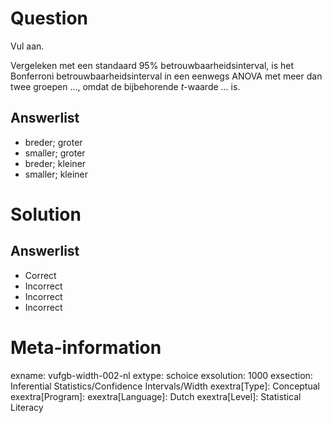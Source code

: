 Question
========

Vul aan. 

Vergeleken met een standaard 95% betrouwbaarheidsinterval, is het Bonferroni betrouwbaarheidsinterval in een eenwegs ANOVA met meer dan twee groepen ..., omdat de bijbehorende *t*-waarde ... is.
  
Answerlist
----------
* breder;  groter
* smaller; groter
* breder; kleiner
* smaller; kleiner

Solution
========

Answerlist
----------
* Correct
* Incorrect
* Incorrect
* Incorrect

Meta-information
================
exname: vufgb-width-002-nl
extype: schoice
exsolution: 1000
exsection: Inferential Statistics/Confidence Intervals/Width
exextra[Type]: Conceptual
exextra[Program]: 
exextra[Language]: Dutch
exextra[Level]: Statistical Literacy
